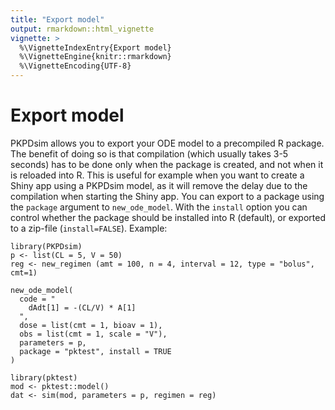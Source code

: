 ```yaml
---
title: "Export model"
output: rmarkdown::html_vignette
vignette: >
  %\VignetteIndexEntry{Export model}
  %\VignetteEngine{knitr::rmarkdown}
  %\VignetteEncoding{UTF-8}
---
```



# Export model

PKPDsim allows you to export your ODE model to a precompiled R package. The benefit of doing so is that compilation (which usually takes 3-5 seconds) has to be done only when the package is created, and not when it is reloaded into R. This is useful for example when you want to create a Shiny app using a PKPDsim model, as it will remove the delay due to the compilation when starting the Shiny app. You can export to a package using the `package` argument to `new_ode_model`. With the `install` option you can control whether the package should be installed into R (default), or exported to a zip-file (`install=FALSE`). Example:

    library(PKPDsim)
    p <- list(CL = 5, V = 50)
    reg <- new_regimen (amt = 100, n = 4, interval = 12, type = "bolus",  cmt=1)

    new_ode_model(
      code = "
        dAdt[1] = -(CL/V) * A[1]
      ",
      dose = list(cmt = 1, bioav = 1),
      obs = list(cmt = 1, scale = "V"),
      parameters = p,
      package = "pktest", install = TRUE
    )

    library(pktest)
    mod <- pktest::model()
    dat <- sim(mod, parameters = p, regimen = reg)
